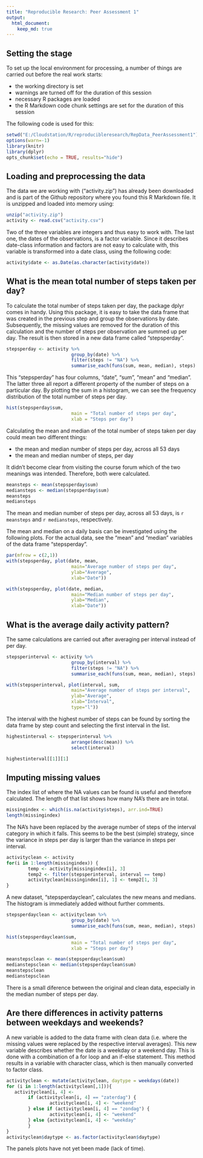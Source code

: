 ```yaml
---
title: "Reproducible Research: Peer Assessment 1"
output: 
  html_document:
    keep_md: true
---
```



## Setting the stage
To set up the local environment for processing, a number of things are carried out before the real work starts:
        
- the working directory is set  
- warnings are turned off for the duration of this session    
- necessary R packages are loaded       
- the R Markdown code chunk settings are set for the duration of this session   

The following code is used for this:
```r
setwd("E:/Cloudstation/R/reproducibleresearch/RepData_PeerAssessment1")
options(warn=-1)
library(knitr)
library(dplyr)
opts_chunk$set(echo = TRUE, results="hide")
``` 

## Loading and preprocessing the data
The data we are working with ("activity.zip") has already been downloaded and is part of the Github repository where you found this R Markdown file. It is unzipped and loaded into memory using:

```r
unzip("activity.zip")
activity <- read.csv("activity.csv")
```

Two of the three variables are integers and thus easy to work with. The last one, the dates of the observations, is a factor variable. Since it describes date-class information and factors are not easy to calculate with, this variable is transformed into a date class, using the following code:

```r
activity$date <- as.Date(as.character(activity$date))
```

## What is the mean total number of steps taken per day?
To calculate the total number of steps taken per day, the package dplyr comes in handy. Using this package, it is easy to take the data frame that was created in the previous step and group the observations by date. Subsequently, the missing values are removed for the duration of this calculation and the number of steps per observation are summed up per day. The result is then stored in a new data frame called "stepsperday". 

```r
stepsperday <- activity %>%
                        group_by(date) %>%
                        filter(steps != "NA") %>%
                        summarise_each(funs(sum, mean, median), steps)
```

This "stepsperday" has four columns, "date", "sum", "mean" and "median". The latter three all report a different property of the number of steps on a particular day. By plotting the sum in a histogram, we can see the frequency distribution of the total number of steps per day.

```r
hist(stepsperday$sum, 
                        main = "Total number of steps per day",
                        xlab = "Steps per day")
```

Calculating the mean and median of the total number of steps taken per day could mean two different things:
        
- the mean and median number of steps per day, across all 53 days       
- the mean and median number of steps, per day  

It didn't become clear from visiting the course forum which of the two meanings was intended. Therefore, both were calculated.

```r
meansteps <- mean(stepsperday$sum)
mediansteps <- median(stepsperday$sum)
meansteps
mediansteps
```

The mean and median number of steps per day, across all 53 days, is `r meansteps` and `r mediansteps`, respectively. 

The mean and median on a daily basis can be investigated using the following plots. For the actual data, see the "mean" and "median" variables of the data frame "stepsperday".

```r
par(mfrow = c(2,1))
with(stepsperday, plot(date, mean, 
                        main="Average number of steps per day",
                        ylab="Average", 
                        xlab="Date"))

with(stepsperday, plot(date, median, 
                        main="Median number of steps per day",
                        ylab="Median", 
                        xlab="Date"))
```

## What is the average daily activity pattern?
The same calculations are carried out after averaging per interval instead of per day. 

```r
stepsperinterval <- activity %>%
                        group_by(interval) %>%
                        filter(steps != "NA") %>%
                        summarise_each(funs(sum, mean, median), steps)

with(stepsperinterval, plot(interval, sum, 
                        main="Average number of steps per interval",
                        ylab="Average", 
                        xlab="Interval", 
                        type="l"))
```

The interval with the highest number of steps can be found by sorting the data frame by step count and selecting the first interval in the list.

```r
highestinterval <- stepsperinterval %>%
                        arrange(desc(mean)) %>%
                        select(interval)

highestinterval[[1]][1]
```

## Imputing missing values
The index list of where the NA values can be found is useful and therefore calculated. The length of that list shows how many NA's there are in total. 

```r
missingindex <- which(is.na(activity$steps), arr.ind=TRUE)
length(missingindex)
```

The NA's have been replaced by the average number of steps of the interval category in which it falls. This seems to be the best (simple) strategy, since the variance in steps per day is larger than the variance in steps per interval. 


```r
activityclean <- activity
for(i in 1:length(missingindex)) {
        temp <- activity[missingindex[i], 3]
        temp2 <- filter(stepsperinterval, interval == temp)
        activityclean[missingindex[i], 1] <- temp2[1, 3]
}
```

A new dataset, "stepsperdayclean", calculates the new means and medians. The histogram is immediately added without further comments. 

```r
stepsperdayclean <- activityclean %>%
                        group_by(date) %>%
                        summarise_each(funs(sum, mean, median), steps)
```


```r
hist(stepsperdayclean$sum, 
                        main = "Total number of steps per day",
                        xlab = "Steps per day")
```


```r
meanstepsclean <- mean(stepsperdayclean$sum)
medianstepsclean <- median(stepsperdayclean$sum)
meanstepsclean
medianstepsclean
```

There is a small diference between the original and clean data, especially in the median number of steps per day.

## Are there differences in activity patterns between weekdays and weekends?

A new variable is added to the data frame with clean data (i.e. where the missing values were replaced by the respective interval averages). This new variable describes whether the date is a weekday or a weekend day. This is done with a combination of a for loop and an if-else statement. This method results in a variable with character class, which is then manually converted to factor class. 

```r
activityclean <- mutate(activityclean, daytype = weekdays(date))
for (i in 1:length(activityclean[,1])){
   activityclean[i, 4] <-
        if (activityclean[i, 4] == "zaterdag") {
                activityclean[i, 4] <- "weekend"
        } else if (activityclean[i, 4] == "zondag") {
                activityclean[i, 4] <- "weekend"
        } else {activityclean[i, 4] <- "weekday"
        }     
}
activityclean$daytype <- as.factor(activityclean$daytype)
```

The panels plots have not yet been made (lack of time). 
